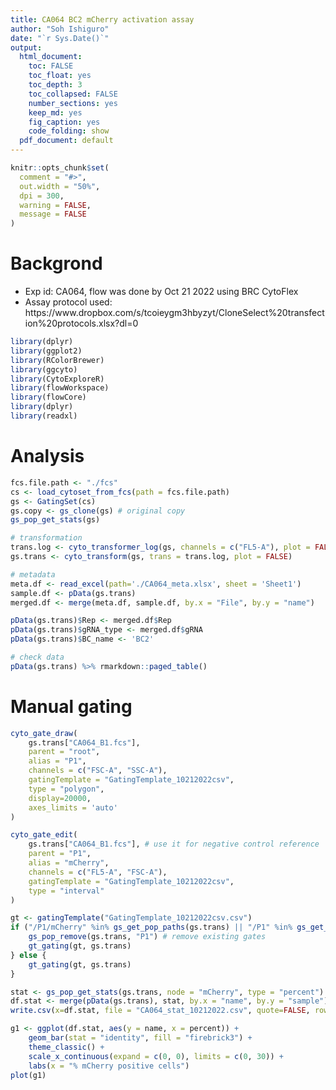 ```yaml
---
title: CA064 BC2 mCherry activation assay
author: "Soh Ishiguro"
date: "`r Sys.Date()`"
output:
  html_document: 
    toc: FALSE
    toc_float: yes
    toc_depth: 3
    toc_collapsed: FALSE
    number_sections: yes
    keep_md: yes
    fig_caption: yes
    code_folding: show
  pdf_document: default
---
```


```r
knitr::opts_chunk$set(
  comment = "#>",
  out.width = "50%",
  dpi = 300,
  warning = FALSE,
  message = FALSE
)
```

# Backgrond
- Exp id: CA064, flow was done by Oct 21 2022 using BRC CytoFlex
- Assay protocol used: https://www.dropbox.com/s/tcoieygm3hbyzyt/CloneSelect%20transfection%20protocols.xlsx?dl=0


```r
library(dplyr)
library(ggplot2)
library(RColorBrewer)
library(ggcyto)
library(CytoExploreR)
library(flowWorkspace)
library(flowCore)
library(dplyr)
library(readxl)
```

# Analysis
```r
fcs.file.path <- "./fcs"
cs <- load_cytoset_from_fcs(path = fcs.file.path)
gs <- GatingSet(cs)
gs.copy <- gs_clone(gs) # original copy
gs_pop_get_stats(gs)

# transformation
trans.log <- cyto_transformer_log(gs, channels = c("FL5-A"), plot = FALSE)
gs.trans <- cyto_transform(gs, trans = trans.log, plot = FALSE)

# metadata
meta.df <- read_excel(path='./CA064_meta.xlsx', sheet = 'Sheet1')
sample.df <- pData(gs.trans)
merged.df <- merge(meta.df, sample.df, by.x = "File", by.y = "name")

pData(gs.trans)$Rep <- merged.df$Rep
pData(gs.trans)$gRNA_type <- merged.df$gRNA
pData(gs.trans)$BC_name <- 'BC2'

# check data
pData(gs.trans) %>% rmarkdown::paged_table()
```


# Manual gating
```r
cyto_gate_draw(
    gs.trans["CA064_B1.fcs"],
    parent = "root",
    alias = "P1",
    channels = c("FSC-A", "SSC-A"),
    gatingTemplate = "GatingTemplate_10212022csv",
    type = "polygon",
    display=20000,
    axes_limits = 'auto'
)
```
```r
cyto_gate_edit(
    gs.trans["CA064_B1.fcs"], # use it for negative control reference
    parent = "P1",
    alias = "mCherry",
    channels = c("FL5-A", "FSC-A"),
    gatingTemplate = "GatingTemplate_10212022csv",
    type = "interval"
)
```

```r
gt <- gatingTemplate("GatingTemplate_10212022csv.csv")
if ("/P1/mCherry" %in% gs_get_pop_paths(gs.trans) || "/P1" %in% gs_get_pop_paths(gs.trans)) {
    gs_pop_remove(gs.trans, "P1") # remove existing gates
    gt_gating(gt, gs.trans)
} else {
    gt_gating(gt, gs.trans)
}
```

```r
stat <- gs_pop_get_stats(gs.trans, node = "mCherry", type = "percent") %>% mutate(percent = percent * 100)
df.stat <- merge(pData(gs.trans), stat, by.x = "name", by.y = "sample")
write.csv(x=df.stat, file = "CA064_stat_10212022.csv", quote=FALSE, row.names=FALSE)
```

```r
g1 <- ggplot(df.stat, aes(y = name, x = percent)) +
    geom_bar(stat = "identity", fill = "firebrick3") +
    theme_classic() +
    scale_x_continuous(expand = c(0, 0), limits = c(0, 30)) +
    labs(x = "% mCherry positive cells")
plot(g1)
```
